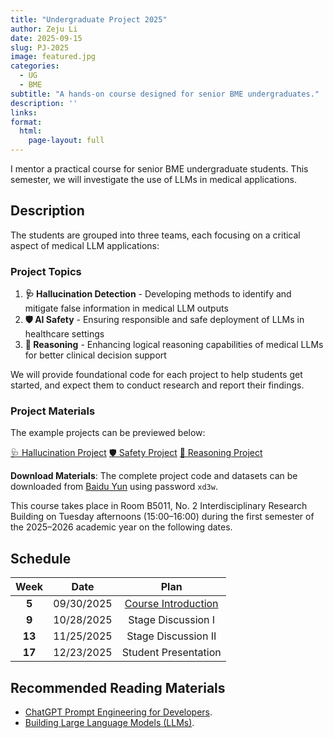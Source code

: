 ```yaml
---
title: "Undergraduate Project 2025"
author: Zeju Li
date: 2025-09-15
slug: PJ-2025
image: featured.jpg
categories:
  - UG
  - BME
subtitle: "A hands-on course designed for senior BME undergraduates."
description: ''
links:
format:
  html:
    page-layout: full
---
```


I mentor a practical course for senior BME undergraduate students. This semester, we will investigate the use of LLMs in medical applications.

## Description

The students are grouped into three teams, each focusing on a critical aspect of medical LLM applications:

### Project Topics

1. **🩺 Hallucination Detection** - Developing methods to identify and mitigate false information in medical LLM outputs
2. **🛡️ AI Safety** - Ensuring responsible and safe deployment of LLMs in healthcare settings  
3. **🧠 Reasoning** - Enhancing logical reasoning capabilities of medical LLMs for better clinical decision support

We will provide foundational code for each project to help students get started, and expect them to conduct research and report their findings.

### Project Materials

The example projects can be previewed below:

::: {.text-center}
[🩺 Hallucination Project](hallucination.ipynb){.btn .btn-primary .me-2} 
[🛡️ Safety Project](safety.ipynb){.btn .btn-primary .me-2} 
[🧠 Reasoning Project](reasoning.ipynb){.btn .btn-primary}
:::

::: {.callout-note}
**Download Materials**: The complete project code and datasets can be downloaded from [Baidu Yun](https://pan.baidu.com/s/160QrLRIOqflm6AH7trC5ZA?pwd=xd3w) using password `xd3w`.
:::

This course takes place in Room B5011, No. 2 Interdisciplinary Research Building on Tuesday afternoons (15:00–16:00) during the first semester of the 2025–2026 academic year on the following dates.

## Schedule

| Week | Date | Plan |
|:----:|:----:|:--------:|
| **5** | 09/30/2025 | [Course Introduction](Lecturer_intro.pdf) |
| **9** | 10/28/2025 | Stage Discussion I | 
| **13** | 11/25/2025 | Stage Discussion II | 
| **17** | 12/23/2025 | Student Presentation |

## Recommended Reading Materials

- [ChatGPT Prompt Engineering for Developers](https://www.deeplearning.ai/short-courses/chatgpt-prompt-engineering-for-developers/).
- [Building Large Language Models (LLMs)](https://www.bilibili.com/video/BV1cTxEeGEVa/?vd_source=3ad6206d71b891ee1f1713ac828b5296).